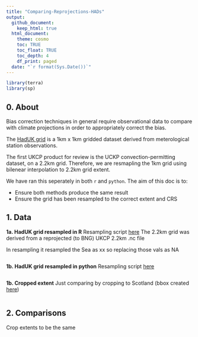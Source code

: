 ```yaml
---
title: "Comparing-Reprojections-HADs"
output: 
  github_document:
    keep_html: true
  html_document:
    theme: cosmo
    toc: TRUE
    toc_float: TRUE
    toc_depth: 4
    df_print: paged
  date: "`r format(Sys.Date())`"
---
```


```r

library(terra)
library(sp)

```


## **0. About**

Bias correction techniques in general require observational data to compare with climate projections in order to appropriately correct the bias. 

The [HadUK grid](https://catalogue.ceda.ac.uk/uuid/bbca3267dc7d4219af484976734c9527) is a 1km x 1km gridded dataset derived from meterological station observations. 

The first UKCP product for review is the UCKP convection-permitting dataset, on a 2.2km grid. Therefore, we are resmapling the 1km grid using bilenear interpolation to 2.2km grid extent. 

We have ran this seperately in both ```r``` and ```python```. The aim of this doc is to:

 - Ensure both methods produce the same result
 - Ensure the grid has been resampled to the correct extent and CRS 

## **1. Data** 

**1a. HadUK grid resampled in R**
    Resampling script [here](https://github.com/alan-turing-institute/clim-recal/blob/main/R/Resampling.HADs.inR.R)
    The 2.2km grid was derived from a reprojected (to BNG) UKCP 2.2km .nc file


In resampling it resampled the Sea as xx so replacing those vals as NA 

```r

```

**1b. HadUK grid resampled in python**
  Resampling script [here](https://github.com/alan-turing-institute/clim-recal/blob/main/python/resampling/resampling_hads.py)

```r

```

**1b. Cropped extent**
  Just comparing by cropping to Scotland (bbox created [here](https://github.com/alan-turing-institute/clim-recal/tree/main/data/Scotland))

```r

```

## **2. Comparisons **

Crop extents to be the same 